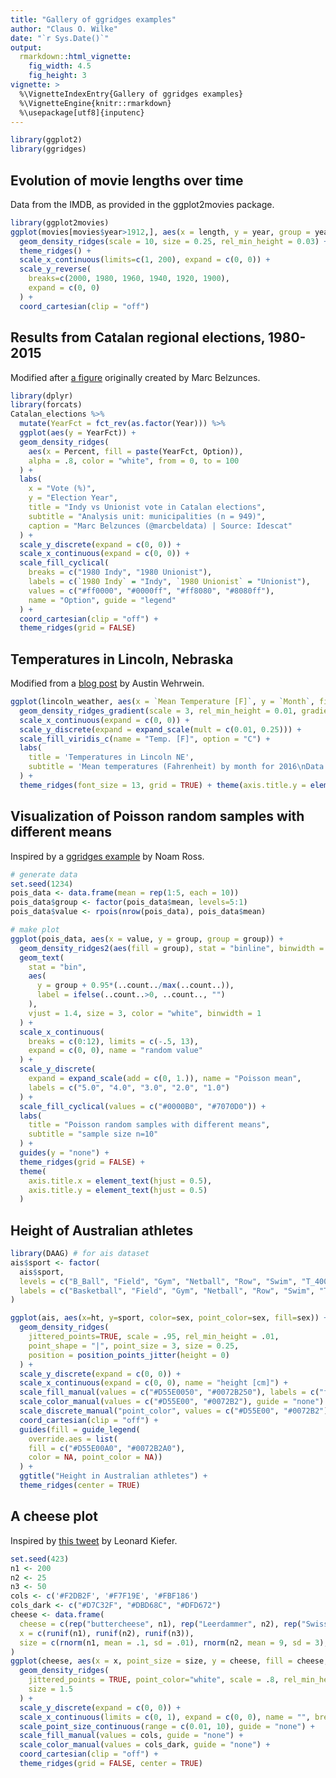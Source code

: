 ```yaml
---
title: "Gallery of ggridges examples"
author: "Claus O. Wilke"
date: "`r Sys.Date()`"
output:
  rmarkdown::html_vignette:
    fig_width: 4.5
    fig_height: 3
vignette: >
  %\VignetteIndexEntry{Gallery of ggridges examples}
  %\VignetteEngine{knitr::rmarkdown}
  %\usepackage[utf8]{inputenc}
---
```


```r
library(ggplot2)
library(ggridges)
```


## Evolution of movie lengths over time

Data from the IMDB, as provided in the ggplot2movies package.
```r
library(ggplot2movies)
ggplot(movies[movies$year>1912,], aes(x = length, y = year, group = year)) +
  geom_density_ridges(scale = 10, size = 0.25, rel_min_height = 0.03) +
  theme_ridges() +
  scale_x_continuous(limits=c(1, 200), expand = c(0, 0)) +
  scale_y_reverse(
    breaks=c(2000, 1980, 1960, 1940, 1920, 1900),
    expand = c(0, 0)
  ) +
  coord_cartesian(clip = "off")
```

## Results from Catalan regional elections, 1980-2015

Modified after [a figure](https://twitter.com/marcbeldata/status/888697140268204032) originally created by Marc Belzunces. 

```r
library(dplyr)
library(forcats)
Catalan_elections %>%
  mutate(YearFct = fct_rev(as.factor(Year))) %>%
  ggplot(aes(y = YearFct)) +
  geom_density_ridges(
    aes(x = Percent, fill = paste(YearFct, Option)), 
    alpha = .8, color = "white", from = 0, to = 100
  ) +
  labs(
    x = "Vote (%)",
    y = "Election Year",
    title = "Indy vs Unionist vote in Catalan elections",
    subtitle = "Analysis unit: municipalities (n = 949)",
    caption = "Marc Belzunces (@marcbeldata) | Source: Idescat"
  ) +
  scale_y_discrete(expand = c(0, 0)) +
  scale_x_continuous(expand = c(0, 0)) +
  scale_fill_cyclical(
    breaks = c("1980 Indy", "1980 Unionist"),
    labels = c(`1980 Indy` = "Indy", `1980 Unionist` = "Unionist"),
    values = c("#ff0000", "#0000ff", "#ff8080", "#8080ff"),
    name = "Option", guide = "legend"
  ) +
  coord_cartesian(clip = "off") +
  theme_ridges(grid = FALSE)
```

## Temperatures in Lincoln, Nebraska

Modified from a [blog post](http://austinwehrwein.com/data-visualization/it-brings-me-ggjoy/) by Austin Wehrwein.
```r
ggplot(lincoln_weather, aes(x = `Mean Temperature [F]`, y = `Month`, fill = ..x..)) +
  geom_density_ridges_gradient(scale = 3, rel_min_height = 0.01, gradient_lwd = 1.) +
  scale_x_continuous(expand = c(0, 0)) +
  scale_y_discrete(expand = expand_scale(mult = c(0.01, 0.25))) +
  scale_fill_viridis_c(name = "Temp. [F]", option = "C") +
  labs(
    title = 'Temperatures in Lincoln NE',
    subtitle = 'Mean temperatures (Fahrenheit) by month for 2016\nData: Original CSV from the Weather Underground'
  ) +
  theme_ridges(font_size = 13, grid = TRUE) + theme(axis.title.y = element_blank())
```

## Visualization of Poisson random samples with different means

Inspired by a [ggridges example](https://twitter.com/noamross/status/888405434381545472) by Noam Ross.
```r
# generate data
set.seed(1234)
pois_data <- data.frame(mean = rep(1:5, each = 10))
pois_data$group <- factor(pois_data$mean, levels=5:1)
pois_data$value <- rpois(nrow(pois_data), pois_data$mean)

# make plot
ggplot(pois_data, aes(x = value, y = group, group = group)) +
  geom_density_ridges2(aes(fill = group), stat = "binline", binwidth = 1, scale = 0.95) +
  geom_text(
    stat = "bin",
    aes(
      y = group + 0.95*(..count../max(..count..)),
      label = ifelse(..count..>0, ..count.., "")
    ),
    vjust = 1.4, size = 3, color = "white", binwidth = 1
  ) +
  scale_x_continuous(
    breaks = c(0:12), limits = c(-.5, 13),
    expand = c(0, 0), name = "random value"
  ) +
  scale_y_discrete(
    expand = expand_scale(add = c(0, 1.)), name = "Poisson mean",
    labels = c("5.0", "4.0", "3.0", "2.0", "1.0")
  ) +
  scale_fill_cyclical(values = c("#0000B0", "#7070D0")) +
  labs(
    title = "Poisson random samples with different means",
    subtitle = "sample size n=10"
  ) +
  guides(y = "none") +
  theme_ridges(grid = FALSE) +
  theme(
    axis.title.x = element_text(hjust = 0.5),
    axis.title.y = element_text(hjust = 0.5)
  )
```


## Height of Australian athletes

```r
library(DAAG) # for ais dataset
ais$sport <- factor(
  ais$sport,
  levels = c("B_Ball", "Field", "Gym", "Netball", "Row", "Swim", "T_400m", "T_Sprnt", "Tennis", "W_Polo"),
  labels = c("Basketball", "Field", "Gym", "Netball", "Row", "Swim", "Track 400m", "Track Sprint", "Tennis", "Water Polo")
)

ggplot(ais, aes(x=ht, y=sport, color=sex, point_color=sex, fill=sex)) +
  geom_density_ridges(
    jittered_points=TRUE, scale = .95, rel_min_height = .01,
    point_shape = "|", point_size = 3, size = 0.25,
    position = position_points_jitter(height = 0)
  ) +
  scale_y_discrete(expand = c(0, 0)) +
  scale_x_continuous(expand = c(0, 0), name = "height [cm]") +
  scale_fill_manual(values = c("#D55E0050", "#0072B250"), labels = c("female", "male")) +
  scale_color_manual(values = c("#D55E00", "#0072B2"), guide = "none") +
  scale_discrete_manual("point_color", values = c("#D55E00", "#0072B2"), guide = "none") +
  coord_cartesian(clip = "off") +
  guides(fill = guide_legend(
    override.aes = list(
    fill = c("#D55E00A0", "#0072B2A0"),
    color = NA, point_color = NA))
  ) +
  ggtitle("Height in Australian athletes") +
  theme_ridges(center = TRUE)
```


## A cheese plot

Inspired by [this tweet](https://twitter.com/lenkiefer/status/932237461337575429) by Leonard Kiefer.

```r
set.seed(423)
n1 <- 200
n2 <- 25
n3 <- 50
cols <- c('#F2DB2F', '#F7F19E', '#FBF186')
cols_dark <- c("#D7C32F", "#DBD68C", "#DFD672")
cheese <- data.frame(
  cheese = c(rep("buttercheese", n1), rep("Leerdammer", n2), rep("Swiss", n3)),
  x = c(runif(n1), runif(n2), runif(n3)),
  size = c(rnorm(n1, mean = .1, sd = .01), rnorm(n2, mean = 9, sd = 3), rnorm(n3, mean = 3, sd = 1))
)
ggplot(cheese, aes(x = x, point_size = size, y = cheese, fill = cheese, color = cheese)) +
  geom_density_ridges(
    jittered_points = TRUE, point_color="white", scale = .8, rel_min_height = .2,
    size = 1.5
  ) +
  scale_y_discrete(expand = c(0, 0)) +
  scale_x_continuous(limits = c(0, 1), expand = c(0, 0), name = "", breaks = NULL) +
  scale_point_size_continuous(range = c(0.01, 10), guide = "none") +
  scale_fill_manual(values = cols, guide = "none") +
  scale_color_manual(values = cols_dark, guide = "none") +
  coord_cartesian(clip = "off") +
  theme_ridges(grid = FALSE, center = TRUE)
```

